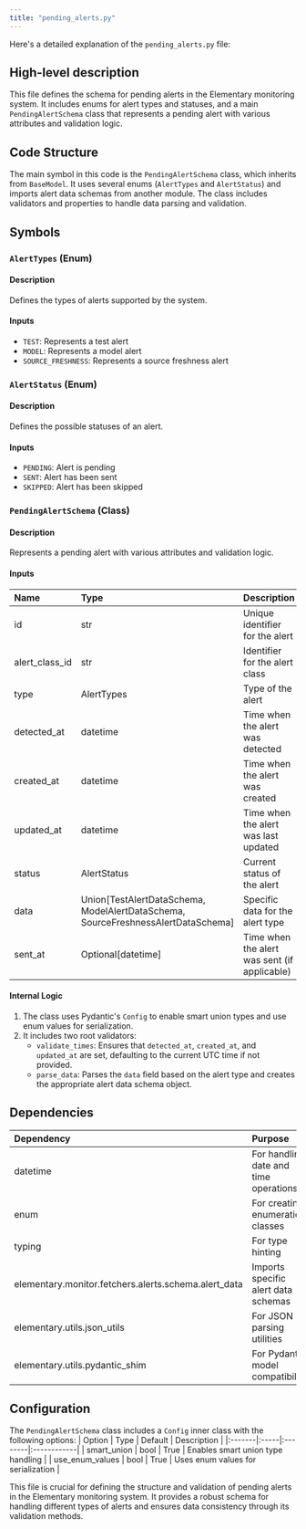 ```yaml
---
title: "pending_alerts.py"
---
```


Here's a detailed explanation of the `pending_alerts.py` file:

## High-level description
This file defines the schema for pending alerts in the Elementary monitoring system. It includes enums for alert types and statuses, and a main `PendingAlertSchema` class that represents a pending alert with various attributes and validation logic.

## Code Structure
The main symbol in this code is the `PendingAlertSchema` class, which inherits from `BaseModel`. It uses several enums (`AlertTypes` and `AlertStatus`) and imports alert data schemas from another module. The class includes validators and properties to handle data parsing and validation.

## Symbols

### `AlertTypes` (Enum)
#### Description
Defines the types of alerts supported by the system.

#### Inputs
- `TEST`: Represents a test alert
- `MODEL`: Represents a model alert
- `SOURCE_FRESHNESS`: Represents a source freshness alert

### `AlertStatus` (Enum)
#### Description
Defines the possible statuses of an alert.

#### Inputs
- `PENDING`: Alert is pending
- `SENT`: Alert has been sent
- `SKIPPED`: Alert has been skipped

### `PendingAlertSchema` (Class)
#### Description
Represents a pending alert with various attributes and validation logic.

#### Inputs
| Name | Type | Description |
|:-----|:-----|:------------|
| id | str | Unique identifier for the alert |
| alert_class_id | str | Identifier for the alert class |
| type | AlertTypes | Type of the alert |
| detected_at | datetime | Time when the alert was detected |
| created_at | datetime | Time when the alert was created |
| updated_at | datetime | Time when the alert was last updated |
| status | AlertStatus | Current status of the alert |
| data | Union[TestAlertDataSchema, ModelAlertDataSchema, SourceFreshnessAlertDataSchema] | Specific data for the alert type |
| sent_at | Optional[datetime] | Time when the alert was sent (if applicable) |

#### Internal Logic
1. The class uses Pydantic's `Config` to enable smart union types and use enum values for serialization.
2. It includes two root validators:
   - `validate_times`: Ensures that `detected_at`, `created_at`, and `updated_at` are set, defaulting to the current UTC time if not provided.
   - `parse_data`: Parses the `data` field based on the alert type and creates the appropriate alert data schema object.

## Dependencies
| Dependency | Purpose |
|:-----------|:--------|
| datetime | For handling date and time operations |
| enum | For creating enumeration classes |
| typing | For type hinting |
| elementary.monitor.fetchers.alerts.schema.alert_data | Imports specific alert data schemas |
| elementary.utils.json_utils | For JSON parsing utilities |
| elementary.utils.pydantic_shim | For Pydantic model compatibility |

## Configuration
The `PendingAlertSchema` class includes a `Config` inner class with the following options:
| Option | Type | Default | Description |
|:-------|:-----|:--------|:------------|
| smart_union | bool | True | Enables smart union type handling |
| use_enum_values | bool | True | Uses enum values for serialization |

This file is crucial for defining the structure and validation of pending alerts in the Elementary monitoring system. It provides a robust schema for handling different types of alerts and ensures data consistency through its validation methods.